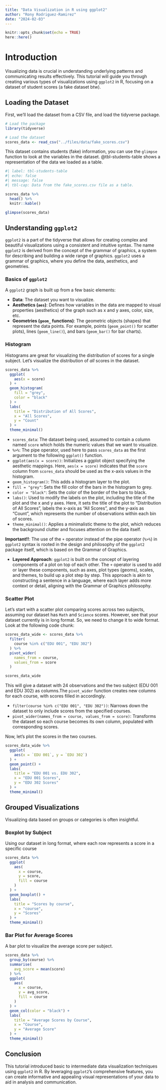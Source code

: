 ```yaml
---
title: "Data Visualization in R using ggplot2"
author: "Rony Rodriguez-Ramirez"
date: "2024-02-03"
---
```


```r
knitr::opts_chunk$set(echo = TRUE)
here::here()
```

# Introduction

Visualizing data is crucial in understanding underlying patterns and communicating results effectively. This tutorial will guide you through creating various types of visualizations using `ggplot2` in R, focusing on a dataset of student scores (a fake dataset btw).

## Loading the Dataset

First, we'll load the dataset from a CSV file, and load the tidyverse package.

```r
# Load the package
library(tidyverse)

# Load the dataset
scores_data <- read_csv("../files/data/fake_scores.csv")
```

This dataset contains students (fake) information, you can use the `glimpse` function to look at the variables in the dataset. @tbl-students-table shows a representation of the data we loaded as a table.

```r
#| label: tbl-students-table
#| echo: false
#| message: false
#| tbl-cap: Data from the fake_scores.csv file as a table.

scores_data %>% 
  head() %>% 
  knitr::kable()
```

```r
glimpse(scores_data)
```

## Understanding `ggplot2`

`ggplot2` is a part of the tidyverse that allows for creating complex and beautiful visualizations using a consistent and intuitive syntax. The name `ggplot2` is derived from the concept of the grammar of graphics, a system for describing and building a wide range of graphics. `ggplot2` uses a grammar of graphics, where you define the data, aesthetics, and geometries.

### Basics of `ggplot2`

A `ggplot2` graph is built up from a few basic elements:

- **Data**: The dataset you want to visualize.
- **Aesthetics (`aes`)**: Defines how variables in the data are mapped to visual properties (aesthetics) of the graph such as x and y axes, color, size, etc.
- **Geometries (`geom_` functions)**: The geometric objects (shapes) that represent the data points. For example, points (`geom_point()` for scatter plots), lines (`geom_line()`), and bars (`geom_bar()` for bar charts).

### Histogram

Histograms are great for visualizing the distribution of scores for a single subject. Let's visualize the distribution of *all* scores in the dataset.

```r
scores_data %>% 
  ggplot( 
    aes(x = score)
  ) +
  geom_histogram(
    fill = "grey", 
    color = "black"
  ) +
  labs(
    title = "Distribution of All Scores",
    x = "All Scores",
    y = "Count"
  ) +
  theme_minimal()
```

- `scores_data`: The dataset being used, assumed to contain a column named `score` which holds the numeric values that we want to visualize.
- `%>%`: The pipe operator, used here to pass `scores_data` as the first argument to the following `ggplot()` function.
- `ggplot(aes(x = score))`: Initializes a ggplot object specifying the aesthetic mappings. Here, `aes(x = score)` indicates that the `score` column from `scores_data` should be used as the x-axis values in the histogram.
- `geom_histogram()`: This adds a histogram layer to the plot. 
- `fill = "grey"`: Sets the fill color of the bars in the histogram to grey.
- `color = "black"`: Sets the color of the border of the bars to black.
- `labs()`: Used to modify the labels on the plot, including the title of the plot and the x and y axes. Here, it sets the title of the plot to "Distribution of All Scores", labels the x-axis as "All Scores", and the y-axis as "Count", which represents the number of observations within each bin of scores.
- `theme_minimal()`: Applies a minimalistic theme to the plot, which reduces the background clutter and focuses attention on the data itself.

:::{.callout-warning}
**Important!!**: The use of the `+` operator instead of the pipe operator (`%>%`) in `ggplot2` syntax is rooted in the design and philosophy of the `ggplot2` package itself, which is based on the Grammar of Graphics.

- **Layered Approach**: `ggplot2` is built on the concept of layering components of a plot on top of each other. The `+` operator is used to add or layer these components, such as axes, plot types (geoms), scales, and themes, to build up a plot step by step. This approach is akin to constructing a sentence in a language, where each layer adds more context or detail, aligning with the Grammar of Graphics philosophy.
:::

### Scatter Plot

Let's start with a scatter plot comparing scores across two subjects, assuming our dataset has `Math` and `Science` scores. However, see that your dataset currently is in long format. So, we need to change it to wide format. Look at the following code chunk:

```r
scores_data_wide <- scores_data %>% 
  filter(
    course %in% c("EDU 001", "EDU 302")
  ) %>% 
  pivot_wider(
    names_from = course, 
    values_from = score
  )

scores_data_wide
```

This will give a dataset with 24 observations and the two subject (EDU 001 and EDU 302) as columns.The `pivot_wider` function creates new columns for each course, with scores filled in accordingly.

- `filter(course %in% c("EDU 001", "EDU 302"))`: Narrows down the dataset to only include scores from the specified courses.
- `pivot_wider(names_from = course, values_from = score)`: Transforms the dataset so each course becomes its own column, populated with corresponding scores.

Now, let's plot the scores in the two courses.

```r
scores_data_wide %>% 
  ggplot(
    aes(x = `EDU 001`, y = `EDU 302`)
  ) +
  geom_point() +
  labs(
    title = "EDU 001 vs. EDU 302",
    x = "EDU 001 Scores",
    y = "EDU 302 Scores"
  ) +
  theme_minimal()
```

## Grouped Visualizations

Visualizing data based on groups or categories is often insightful.

### Boxplot by Subject

Using our dataset in long format, where each row represents a score in a specific course

```r
scores_data %>% 
  ggplot(
    aes(
      x = course, 
      y = score, 
      fill = course
    )
  ) +
  geom_boxplot() +
  labs(
    title = "Scores by course",
    x = "course",
    y = "Scores"
  ) +
  theme_minimal()
```

### Bar Plot for Average Scores

A bar plot to visualize the average score per subject.

```r
scores_data %>%
  group_by(course) %>%
  summarise(
    avg_score = mean(score)
  ) %>%
  ggplot(
    aes(
      x = course, 
      y = avg_score, 
      fill = course
    )
  ) +
  geom_col(color = "black") +
  labs(
    title = "Average Scores by Course",
    x = "Course",
    y = "Average Score"
  ) +
  theme_minimal()
```

## Conclusion

This tutorial introduced basic to intermediate data visualization techniques using `ggplot2` in R. By leveraging `ggplot2`'s comprehensive features, you can create informative and appealing visual representations of your data to aid in analysis and communication.

